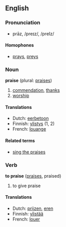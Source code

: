 ==English==

===Pronunciation===
*prāz, /preɪz/, /preIz/

====Homophones====
*[[prays]], [[preys]]

===Noun===
'''praise''' (plural: [[praises]])

#[[commendation]], [[thanks]]
#[[worship]]

====Translations====
*Dutch: [[eerbetoon]]
*Finnish: [[ylistys]] (1, 2)
*French: [[louange]]

====Related terms====
*[[sing the praises]]


===Verb===
'''to praise''' ([[praises]], praised)

#to give praise

====Translations====
*Dutch: [[prijzen]], [[eren]]
*Finnish: [[ylistää]]
*French: [[louer]]
